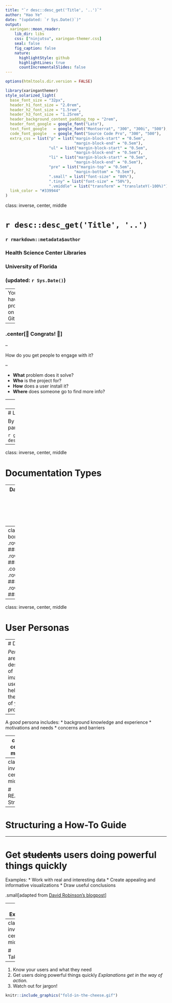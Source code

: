 ```yaml
---
title: "`r desc::desc_get('Title', '..')`"
author: "Hao Ye"
date: "(updated: `r Sys.Date()`)"
output:
  xaringan::moon_reader:
    lib_dir: libs
    css: ["ninjutsu", xaringan-themer.css]
    seal: false
    fig_caption: false
    nature:
      highlightStyle: github
      highlightLines: true
      countIncrementalSlides: false
---
```

```r
options(htmltools.dir.version = FALSE)
```

```r
library(xaringanthemer)
style_solarized_light(
  base_font_size = "32px", 
  header_h1_font_size = "2.0rem",
  header_h2_font_size = "1.5rem",
  header_h3_font_size = "1.25rem", 
  header_background_content_padding_top = "2rem", 
  header_font_google = google_font("Lato"),
  text_font_google   = google_font("Montserrat", "300", "300i", "500"),
  code_font_google   = google_font("Source Code Pro", "300", "500"), 
  extra_css = list("p" = list("margin-block-start" = "0.5em", 
                              "margin-block-end" = "0.5em"), 
                   "ul" = list("margin-block-start" = "0.5em", 
                              "margin-block-end" = "0.5em"), 
                   "li" = list("margin-block-start" = "0.5em", 
                              "margin-block-end" = "0.5em"), 
                   "pre" = list("margin-top" = "0.5em", 
                              "margin-bottom" = "0.5em"), 
                   ".small" = list("font-size" = "80%"), 
                   ".tiny" = list("font-size" = "50%"), 
                   ".vmiddle" = list("transform" = "translateY(-100%)")), 
  link_color = "#339944"
)
```
class: inverse, center, middle

# `r desc::desc_get('Title', '..')`
### `r rmarkdown::metadata$author`
### Health Science Center Libraries
### University of Florida
### (updated: `r Sys.Date()`)

---
You have a project on GitHub.

--

### .center[🎉 Congrats! 🎉]

--

How do you get people to engage with it?

--

* **What** problem does it solve?
* **Who** is the project for?
* **How** does a user install it?
* **Where** does someone go to find more info?

---
# Prerequisites

This lesson assumes you:
`r gsub("\n ", "\n", desc::desc_get("prerequisites"))`

---
# Learning Outcomes

By the end of the workshop, participants will be able to:

`r gsub("\n ", "\n", desc::desc_get("learningOutcomes"))`

---
class: inverse, center, middle

# Documentation Types

---
Daniele Procida talks about the **4** kinds of documentation with **different purposes** and requiring **different approaches**.

```r
knitr::include_graphics("procida-title-slide.png")
```
.center[[PyCon Australia 2017 talk](https://www.youtube.com/watch?v=t4vKPhjcMZg)]

---
class: split-two with-thick-border
.column[
.split-two[
  .row[.content.vmiddle.center[
    ### TUTORIALS
  ]]
  .row[.content.vmiddle.center[
    ### EXPLANATION
  ]]
]]
.column[
.split-two[
  .row[.content.vmiddle.center[
    ### HOW-TO GUIDES
  ]]
  .row[.content.vmiddle.center[
    ### REFERENCE
  ]]
]]

---
class: inverse, center, middle

# User Personas

---
# Definition

*Personas* are descriptions of imaginary users, to help guide the design of your project.

--

A *good* persona includes:
* background knowledge and experience
* motivations and needs
* concerns and barriers

---
class: center, middle

# Exercise

---
class: inverse, center, middle

# README Structure

---
# Structuring a How-To Guide



---

# Get ~~students~~ users doing powerful things quickly

Examples:
* Work with real and interesting data
* Create appealing and informative visualizations
* Draw useful conclusions

.small[adapted from [David Robinson's blogpost](http://varianceexplained.org/r/teach-tidyverse/)]

---
# Examples

[The `datapasta` R package](https://github.com/milesmcbain/datapasta/).

---
class: inverse, center, middle

# Takeaways

---
1. Know your users and what they need
2. Get  users doing powerful things quickly
  *Explanations get in the way of action.*
3. Watch out for jargon!


```r
knitr::include_graphics("fold-in-the-cheese.gif")
```

